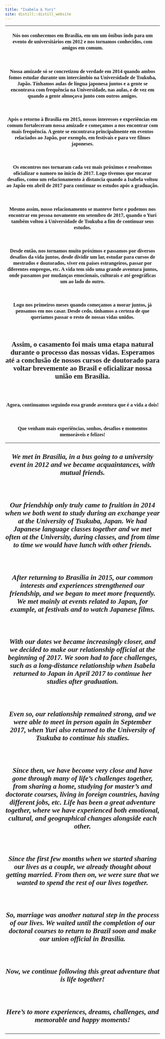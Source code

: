 ```yaml
---
title: "Isabela & Yuri"
site: distill::distill_website
---
```


<style type="text/css">
.slick-initialized .slick-slide {
    padding: 0;
}
</style>

<style type="text/css">
h1{
font-family: Taviraj;
}
</style>

<style type="text/css">
h2{
font-family: Taviraj;
}
</style>

<style type="text/css">
h3{
text-align: center;
font-family: Taviraj;
}
</style>

<style type="text/css">
h4{
font-family: Taviraj;
text-align: center;
font-size: 23px;
}
</style>


<style type="text/css">
a{
font-size: 17px;
font-family: Taviraj;
}
</style>

<style type="text/css">
.navbar-fixed-top{
position: absolute;
z-index: 2;
}
</style>

<style type="text/css">
  .navbar-brand {
    min-height: auto;
    content:url("https://media.githubusercontent.com/media/isabela-yuri/isabela-yuri.github.io/main/sakura_complete_2.png");
    width:100%; /*width of your image*/
    max-width: 100%;
    margin-top: -5%;
    top: 0px;
   height:auto; /*height of your image*/
   padding = 0;
  }
}
</style>

<style type="text/css">
   .title{
   font-size: 0px !important;
}
</style>

<style type="text/css">
   .my_text{
   text-align: center;
   font-family: Taviraj;
}
</style>

<style type="text/css">
   img{
   padding: 3px;
   display:inline-block;
   position: relative;
   top: 0px;
}
</style>

<style type="text/css">
   .center {
  display: block;
  margin-left: auto;
  margin-right: auto;
  margin-top: auto;
}
</style>

<style type="text/css">
   .navbar .navbar-default  .navbar-fixed-top {
  min-height: auto;
  bottom: 0;
}
</style>

<style type="text/css">
  body{
  padding-top: 18%;
}
</style>
<style type="text/css">
@media only screen and (max-width: 768px) {
    body{
  padding-top: 40%;
}
}
</style>

<style type="text/css">
@media all and (-webkit-min-device-pixel-ratio:0) and (min-resolution: .001dpcm) { 
  body{
  padding-top: 30%;
}
}
</style>

----




### Nós nos conhecemos em Brasília, em um um ônibus indo para um evento de universitários em 2012 e nos tornamos conhecidos, com amigos em comum.

</br>

### Nossa amizade só se concretizou de verdade em 2014 quando ambos fomos estudar durante um intercâmbio na Universidade de Tsukuba, Japão. Tínhamos aulas de língua japonesa juntos e a gente se encontrava com frequência na Universidade, nas aulas, e de vez em quando a gente almoçava junto com outros amigos.

</br>

### Após o retorno à Brasília em 2015, nossos interesses e experiências em comum fortaleceram nossa amizade e começamos a nos encontrar com mais frequência. A gente se encontrava principalmente em eventos relaciados ao Japão, por exemplo, em festivais e para ver filmes japoneses.

</br>

### Os encontros nos tornaram cada vez mais próximos e resolvemos oficializar o namoro no início de 2017. Logo tivemos que encarar desafios, como um relacionamento à distancia quando a Isabela voltou ao Japão em abril de 2017 para continuar os estudos após a graduação.

</br>

### Mesmo assim, nosso relacionamento se manteve forte e pudemos nos encontrar em pessoa novamente em setembro de 2017, quando o Yuri também voltou à Universidade de Tsukuba a fim de continuar seus estudos.

</br>

### Desde então, nos tornamos muito próximos e passamos por diversos desafios da vida juntos, desde dividir um lar, estudar para cursos de mestrados e doutorados, viver em países estrangeiros, passar por diferentes empregos, etc. A vida tem sido uma grande aventura juntos, onde passamos por mudanças emocionais, culturais e até geográficas um ao lado do outro.

</br>

### Logo nos primeiros meses quando começamos a morar juntos, já pensamos em nos casar. Desde cedo, tínhamos a certeza de que queríamos passar o resto de nossas vidas unidos. 

</br>

#### Assim, o casamento foi mais uma etapa natural durante o processo das nossas vidas. Esperamos até a conclusão de nossos cursos de doutorado para voltar brevemente ao Brasil e oficializar nossa união em Brasília.

</br>

### Agora, continuamos seguindo essa grande aventura que é a vida a dois!

</br>

### Que venham mais experiências, sonhos, desafios e momentos memoráveis e felizes!

----

#### *We met in Brasília, in a bus going to a university event in 2012 and we became acquaintances, with mutual friends.*

</br>

#### *Our friendship only truly came to fruition in 2014 when we both went to study during an exchange year at the University of Tsukuba, Japan. We had Japanese language classes together and we met often at the University, during classes, and from time to time we would have lunch with other friends.*

</br>

#### *After returning to Brasília in 2015, our common interests and experiences strengthened our friendship, and we began to meet more frequently. We met mainly at events related to Japan, for example, at festivals and to watch Japanese films.*

</br>

#### *With our dates we became increasingly closer, and we decided to make our relationship official at the beginning of 2017. We soon had to face challenges, such as a long-distance relationship when Isabela returned to Japan in April 2017 to continue her studies after graduation.*

</br>

#### *Even so, our relationship remained strong, and we were able to meet in person again in September 2017, when Yuri also returned to the University of Tsukuba to continue his studies.*

</br>

#### *Since then, we have become very close and have gone through many of life's challenges together, from sharing a home, studying for master's and doctorate courses, living in foreign countries, having different jobs, etc. Life has been a great adventure together, where we have experienced both emotional, cultural, and geographical changes alongside each other.*

</br>

#### *Since the first few months when we started sharing our lives as a couple, we already thought about getting married. From then on, we were sure that we wanted to spend the rest of our lives together.*

</br>

#### *So, marriage was another natural step in the process of our lives. We waited until the completion of our doctoral courses to return to Brazil soon and make our union official in Brasilia.*

</br>

#### *Now, we continue following this great adventure that is life together!*

</br>

#### *Here's to more experiences, dreams, challenges, and memorable and happy moments!*

----

